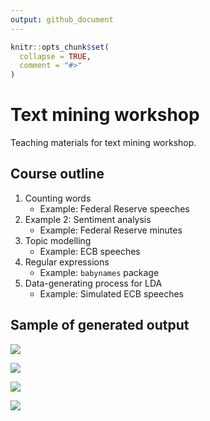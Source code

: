 ```yaml
---
output: github_document
---
```


<!-- README.md is generated from README.Rmd. Please edit that file -->

```r
knitr::opts_chunk$set(
  collapse = TRUE,
  comment = "#>"
)
```

# Text mining workshop

Teaching materials for text mining workshop.              

## Course outline

1. Counting words
    * Example: Federal Reserve speeches
1. Example 2: Sentiment analysis
    * Example: Federal Reserve minutes
1. Topic modelling
    * Example: ECB speeches
1. Regular expressions
    * Example: `babynames` package
1. Data-generating process for LDA
    * Example: Simulated ECB speeches

## Sample of generated output

![](images/p_fed_fin_crisis.png)

![](images/p_fed_sentiment.png)

![](images/ecb_topics.png)

![](images/p_lda_comparison.png)
